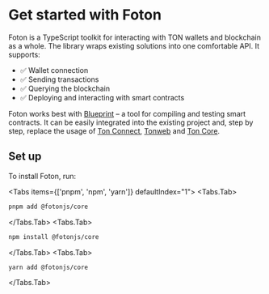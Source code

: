 
# Get started with Foton


Foton is a TypeScript toolkit for interacting with TON wallets and blockchain as a whole. The library wraps existing solutions into one comfortable API. It supports:

- ✅ Wallet connection
- ✅ Sending transactions
- ✅ Querying the blockchain
- ✅ Deploying and interacting with smart contracts

Foton works best with [Blueprint](https://github.com/ton-org/blueprint) – a tool for compiling and testing smart contracts. It can be easily integrated into the existing project and, step by step, replace the usage of [Ton Connect](https://github.com/ton-connect), [Tonweb](https://github.com/toncenter/tonweb) and [Ton Core](https://github.com/ton-org/ton-core).

## Set up

To install Foton, run:

<Tabs items={['pnpm', 'npm', 'yarn']} defaultIndex="1">
<Tabs.Tab>
```bash
pnpm add @fotonjs/core
```
</Tabs.Tab>
<Tabs.Tab>
```bash
npm install @fotonjs/core
```
</Tabs.Tab>
<Tabs.Tab>
```bash
yarn add @fotonjs/core
```
</Tabs.Tab>
</Tabs>
